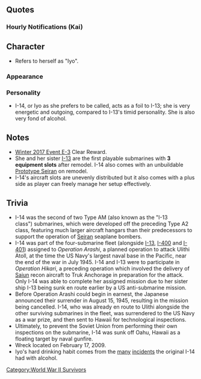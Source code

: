 {{ShipPageHeader}}

==Quotes==
{{ShipQuotes
|Introduction = 晴嵐運用のために生まれた伊号潜水艦、伊14よ。<br>いいよ、イヨって呼んで。提督、よろしくどうぞ！
|Introduction/En = Part of the Type A Submarines born to operate Seirans, I'm I-14.<br> It's alright, call me Iyo. Admiral, nice to meet you!

|Introduction/Kai = 晴嵐運用のために生まれた伊号潜水艦、伊14よ。<br>うん！イヨは今日も元気！提督、頑張って行こう！
|Introduction/Kai/En = Part of the Type A Submarines born to operate Seirans. I'm I-14. Yep! I'm in high spirits today as well! Admiral, lets do our best!

|Library = 伊十三型潜水艦、その二番艦、伊14よ！戦略運用を目指す潜水空母艦隊を構成するために建造されたの。生まれた時には、もうそんな状況ではなかったけれど。六三一空の晴嵐隊と共に実戦で活躍することはできなかったけど、あの戦局の中で「光」作戦を成功させたんだから！潜水空母伊14…そして姉の伊13。覚えていてね。
|Library/En = Second ship of the Type AM class submarines, I'm I-14! I was built to be strategically used as part of a submarine carrier fleet. When I was born though, it was already too late for that though. Although I couldn't fight alongside the 631 Seiran Air group in a actual battle, in that state of the war I managed to succeed the "Operation Hikari"! I-14 of an aircraft carrying submarine... and, my elderly sister I-13. Remember us.

|Secretary 1 = イヨを呼んだ？んっふっふ～！なーに？
|Secretary 1/En = Did you call me? Unfufu! Whaaat is it?

|Secretary 2 = そう～いいでしょう、この格納庫！頑張ってるでしょう！んっひひひ～!
|Secretary 2/En = Yeeep it's nice isn't it, This hangar! I'm doing my best right? unhihihi!

|Secretary 2/Kai = そう～いいでしょう、この格納庫！彩雲もいいけど、やっぱ晴嵐一択！イエーイ！
|Secretary 2/Kai/En = Yeeep it's nice isn't it, this hangar! Saiuns are nice but Seirans are the only option! Yeah!

|Secretary 3 = あ、あぁ！もう！あんまり格納庫触っちゃダメ！結構デリケートなんだから！ベントとかほんと気をつけてよね。
|Secretary 3/En = A, Ah! Hey! Don't touch my hangar that much! It's quite delicate! Be careful especially around the vents.

|Secretary 3/Kai = あ、あぁ！もう！あんまり格納庫触っちゃダメ！結構デリケートなんだから！あーもう！ネガティブタンクも！？こーら！ほんとに何やってんの！
|Secretary 3/Kai/En = A, Ah! Hey! Don't touch my hangar that much! It's quite delicate! Geez! Even the negative tanks!? Heeey! What do you think you're doing!

|Idle = えっと、提督は……あれ？いない…これは半舷上陸てことでいいのかな？いいよね？よーし！ちょこっと飲んじゃお！さあ、灯りをつけて、盛り上がっちゃえ！乾杯！んっふっふ～！
|Idle/En = Umm, the Admiral is... Huh? Not here... This can be counted as shore leave right? It's alright right? Alright! Lets drink a bit! Alright, turn on the lights and lets go wild! Cheers! Unfufu!

|Secretary Married = ちょこっと顔色悪いよ、提督。平気？…じゃあさあ、元気になるおまじない、一緒にちょこっと飲まない？ちょこっとだけ！…はい、乾杯！あと…はい…これで元気になるよ！
|Secretary Married/En = You look a little blue, Admiral. Are you alright? ...Then I'll use a charm to make you lively again, do you want to drink a bit together? Just a little bit! ... Here cheers! Also... here... Now you should be in high spirits again!

|Wedding = ん？これイヨに？くれるのかな？うわぁ～なんだろう、開けていい？開けるよ？…うわぁ！？提督、これ本気の本気！？そう？……よし！大事に大事にもらっちゃうね！んっふっふ～！もう返さないよ！よーし！
|Wedding/En = Hm? This is for me? You're giving me this? Wow I wonder what it is, can I open it? I'm gonna open it OK?... Wha!? Admiral, is this for real!? Really? ... Alright! I'll receive and treasure this with great care! Unfufu! I'm not giving it back anymore! Alright!

|Looking At Scores = あ、そう～？情報ね！待ってて！イヨが今持ってきてあげる！
|Looking At Scores/En = Ah really? The information? Wait here! I'll bring it here!

|Joining A Fleet = 伊号潜水艦、伊14、出撃します！抜錨！
|Joining A Fleet/En = Type AM submarine I-14, sortieing! Weigh anchor!

|Joining A Fleet/Kai = 第一潜水隊旗艦、伊14、出撃するから！抜錨！
|Joining A Fleet/Kai/En = First Submarine Squadron flagship, I-14, sortieing! Weigh anchor!

|Equipment 1 = いいねぇ～…イヨはこれ、好き！
|Equipment 1/En = This is nice... I like this!

|Equipment 2 = こういうのもいいね～！んっふっふ～！任せておいて！
|Equipment 2/En = This is nice too! Unfufu! Leave it to me!

|Equipment 3 = んっふっふ～！行けるね、きっと！
|Equipment 3/En = Unfufu! This will do it, yep!

|Supply = んっふっふ～！ありがとう！やった～！
|Supply/En = Unfufu! Thanks! Yeah!

|Docking Minor = ハァ～…細かい修理も大事！はぁ～いい湯！
|Docking Minor/En = Phew... Even small repairs are important! Phew what a nice bath!

|Docking Major = お風呂は…好き……提督、一緒する？…んっふっふ～！うっそ！
|Docking Major/En = Baths... I love them... Admiral, wanna join me? ...Unfufu! Just kidding!

|Docking Major/Kai = お風呂はいいよねぇ～…提督、もう一緒してもいいんでしょう？んっふっふ～！うっそ！
|Docking Major/Kai/En = Baths are great... Admiral, you can join me now right? Unfufu! Just kidding!

|Docking Complete = 
|Docking Complete/En = 

|Construction = んっふっふ～！提督、新しい子来たよ～！どんな子？
|Construction/En = Unfufu! Admiral, an new girl has come! What kind of girl is she?

|Returning From Sortie = 帰投しました！無事で何より、だよね！
|Returning From Sortie/En = We've returned! I'm glad we safely arrived!

|Starting A Sortie = 六三一空のみんな、準備はいい？うん、よーし！伊14、出撃！
|Starting A Sortie/En = Is everyone from the 631 Air group prepared? OK, alright! I-14 sortieing!

|Starting A Sortie/Kai = 晴嵐六三一空のみんな、準備はいい？うん、よし！伊14、出撃します！
|Starting A Sortie/Kai/En = Is everyone from the 631 Seiran Air group prepared? OK, alright! I-14 sortieing!

|Battle Start = 合戦用意！潜望鏡深度…一番から四番、発射管開け！
|Battle Start/En = Prepare for battle! Adjust the periscope depth... Tubes 1 to 4 open fire!

|Attack = いっくよ！一番から四番、てー！
|Attack/En = I'm going! Tubes 1 to 4, fire!

|Night Battle = イヨ、まだまだいけます！追撃戦です！
|Night Battle/En = I still can go on! On to pursuit battle!

|Night Attack = んっふっふ～！イヨの攻撃いっちゃうよ！いっけ～！
|Night Attack/En = Unfufu! I'm gonna attack! Gooooo!

|MVP = やった～！イヨ、やり遂げました～！提督、ほめてくれてもいいよ～！んっふっふ～！やったね！
|MVP/En = Yeees! I did it! Admiral, you can praise me you know? Unfufu! I did it!

|MVP/Kai = やった～！イヨ、またやっちゃった～！提督、ほめてくれてもいいよ～！イェイ！やったね！
|MVP/Kai/En = Yeees! I did it again! Admiral, you can praise me you know? Yay! I did it!

|Minor Damage 1 = あぁ～！…だ、大丈夫よね？
|Minor Damage 1/En = Ahhh! ...I-I'm alright right?

|Minor Damage 2 = あ！…み、水が…イヨはまだ…まだまだ平気！
|Minor Damage 2/En = Ah! ... The w-water... I'm still... still alright!

|Major Damage = 嫌だ！み、水が…緊急浮上！イヨはこんなんで沈まないから！
|Major Damage/En = No! The w-water! I'm not gonna sink by this!

|Sunk = 水が……水がどんどん入ってくる…止まらない…イヨ…ここで沈むのかな…バイ…バイ…。
|Sunk/En = The water... The water keeps coming in... It won't stop... I... Am I gonna sink here?... Bye... Bye...
}}
===Hourly Notifications (Kai)===
{{Shiphourly
|00JP = ちょうど、零時を回ったとこ、今日はイヨが秘書艦やるからね？いいでしょう？
|00EN = It's just become midnight, Today I, Iyo will be your secretary ship OK? It's fine right?
|00Note = 
|01JP = 0100。イェイ！こんな感じでしょう？はは～！楽勝、楽勝！んっふっふ～！
|01EN = 0100. Yay! It's like this right? Ha ha! Easy peasy! Unfufu!
|01Note = 
|02JP = 0200。夜はちょこっと冷えるね～…飲んじゃおっか～！体温まるよ～…どうかな？
|02EN = 0200. Nighttime is a bit chilly... Lets drink! It'll make your body warm... How about it?
|02Note = 
|03JP = 0300。はっ！？ちょこっとならいい～？提督、話せる～！さっすが～！んっふっふ～！はい、乾杯！
|03EN = 0300. Wha!? If it's just a little it's OK? Admiral now you're talking! As expected from you! Unfufu! Here cheers!
|03Note = 
|04JP = 0400……ありゃ、そんなんしてたらもう朝来ちゃう！…提督、大丈夫？起きて！
|04EN = 0400... Oh my, after that it's soon gonna be morning! ... Admiral, are you alright? Wake up!
|04Note = 
|05JP = 0500。ほら、朝焼け！…綺麗～…ね？綺麗～！んっふっふ！日の出酒…いっちゃう？
|05EN = 0500. Look the sunrise!... It's beautiful... Right? Beautiful! Unfufu! Wanna go for some... Sunrise drinking?
|05Note = 
|06JP = 0600。さあ、朝だ！総員、起きて、起きて～！朝だ、あ～さ～だ～！んっふっふ～！
|06EN = 0600. Alright it's morning! Everyone wake up, wake up! It's morning, MO. OR. NING! Unfufu!
|06Note = 
|07JP = 0700。イヨ、朝ご飯作ったよ～！簡単だけどね、カロリーはばっちりよ！召し上がれ！
|07EN = 0700. I made breakfast! It's a simple meal but, you can get your calories! Dig in!
|07Note = 
|08JP = 0800。さあ、朝の演習、演習～！どっからいっちゃう？イヨはね～……ん～…これ！
|08EN = 0800. It's time for the morning exercises! Where shall we start? I say ...hmm... This one!
|08Note = 
|09JP = 090…あ、しおいさ～ん！おはよう！朝から晴嵐戦、いっちゃいます～？んっふっふ～！ね？
|09EN = 090... Ah, Shioi! Good morning! Wanna go fight with the Seirans in the morning? Unfufu! Right?
|09Note = 
|10JP = 1000。や～しおいさんの晴嵐、綺麗に発艦するな～。負けてらんない！六三一のみなさ～ん！いっきますよ～！イェイ！
|10EN = 1000. Gosh Shioi's Seirans sure beautifully take off. I can't afford to lose!  Everyone in  the 631 air group! Lets go! Yay!
|10Note = 
|11JP = 1100。ハァ～…晴嵐発艦するとお腹すくよね～。提督はお腹すいた？まだ？
|11EN = 1100. Phew... Launching Seirans makes me hungry. Admiral are you hungry? Not yet?
|11Note = 
|12JP = 1200。んっふっふ～！じゃーん！イヨ特製の光おにぎりだよ！…何が光かって～と…まあいいじゃない!食べてみて、みて！
|12EN = 1200. Unfufu! Ta-dah! Here is my special "Hikari" rice balls! ... What is the "Hikari" you say? ... Well don't worry about it! Eat up come on!
|12Note = 
|13JP = 1300。どうでした？イヨの光おにぎりは？小さく見えて、カロリーばっちり！さあ、午後も頑張ろう！イェイ！
|13EN = 1300. How was it? My "Hikari" rice balls? They look small but they pack plenty of calories! Alright lets do our best in the afternoon as well! Yay!
|13Note = 
|14JP = 1400。え？姉貴？まあ、どうだろう…ちゃんとやってるかな～…ちょとだけ心配。
|14EN = 1400. Hm? Big sis? Well, I wonder... I hope she is doing alright... I'm a bit worried.
|14Note = 
|15JP = 1500。私？イヨはそうだね～…結構楽天家なんだ。まあ、いけるっしょう～みたいな。んっふっふ！
|15EN = 1500. Me? I'm quite... easy-going. Like I always say "it should be no problem". Unfufu!
|15Note = 
|16JP = 1600。しおいさんのお姉さん？うん！七尾湾でも一緒だったし、いい船だよ！そうね、しばらくは会ってない。そのうち会えるんじゃない？焦らず、焦らず。大丈夫！
|16EN = 1600. Shioi's sister? Yep! We were together at the Nanao bay, she is a nice ship! Yeah, we haven't met for a while. But we'll probably meet her sooner or later. Don't sweat, don't sweat. It's gonna be alright!
|16Note = Shioi's sister is I-400. 
|17JP = 1700。ほら、提督、見てみて！今ちょうど夕日が、夕日落ちるよ！ほらほら今！見た？見た！？んっふっふ～！綺麗だよね～！イヨ好きなんだ。提督は？
|17EN = 1700. Hey Admiral look look! The sunset is, it's going down now! Look look now! Did you see? Did you see it!? Unfufu! It's beautiful isn't it? I love it. How bout you Admiral?
|17Note = 
|18JP = 1800。ん～今日も頑張った！ねえ提督？今日はパーッとおごってよ！ね？
|18EN = 1800. Nnnn I did my best today as well! Hey Admiral? Treat me dinner today! OK?
|18Note = 
|19JP = 1900。やった～！半舷上陸！レッツ間宮！おいしそう！楽しそう！んっふっふ～！
|19EN = 1900. Yeah! Shore leave! To Mamiya! Looks delicious! Looks like fun! Unfufu!
|19Note = 
|20JP = 2000。にやぁ～料理もおいしい！お酒もおいしい！水上艦連中もいい飲みっぷり！ごく…ぱぁ～…イェイ！
|20EN = 2000. Nya～ The food is delicious! The alcohol is great as well! Them surface ships drink pretty well! Gulp... ahhh... Yay!
|20Note = 
|21JP = 2100～。やや、姉貴じゃん！一緒にどう、一杯？んぁ？何かていことこと言ってんだよ、なぁ提督？んっふっふ～！んあ！?
|21EN = 2100～. Oh, it's big sis! How about you join us with a drink? Wha? Why are you so square, right Admiral? Unfufu! Wha!?
|21Note = 
|22JP = 2200。いててぇ～。姉貴、何も泣きながら殴らなくたって～…ねぇ？あたた～…。
|22EN = 2200. Owww. Big sis, you didn't have to punch me while crying... Owww...
|22Note = 
|23JP = 2300。さあ、明日も早いよね？早くお布団に入って、明日も頑張ろう！おつかれ！
|23EN = 2300. Right, tomorrow we have to wake early as well right? Let's get in our futon and lets do our best tomorrow as well! Thanks for your hard work!
|23Note = 
}}

==Character==
*Refers to herself as "Iyo".

===Appearance===
===Personality===
*I-14, or Iyo as she prefers to be called, acts as a foil to I-13; she is very energetic and outgoing, compared to I-13's timid personality. She is also very fond of alcohol.

==Notes==
* [http://kancolle.wikia.com/wiki/Winter_2017_Event/E-3 Winter 2017 Event E-3] Clear Reward.
* She and her sister [[I-13]] are the first playable submarines with '''3 equipment slots''' after remodel. I-14 also comes with an unbuildable [[Prototype Seiran]] on remodel.
*I-14's aircraft slots are unevenly distributed but it also comes with a plus side as player can freely manage her setup effectively.

==Trivia==
*I-14 was the second of two Type AM <span style="font-weight:normal;">(also known as the "I-13 class") </span>submarines, which were developed off the preceding Type A2 class, featuring much larger aircraft hangars than their predecessors to support the operation of [[Seiran]] seaplane bombers.
*I-14 was part of the four-submarine fleet (alongside [[I-13]], [[I-400]] and [[I-401]]) assigned to ''Operation Arashi'', a planned operation to attack Ulithi Atoll, at the time the US Navy's largest naval base in the Pacific, near the end of the war in July 1945. I-14 and I-13 were to participate in ''Operation Hikari'', a preceding operation which involved the delivery of [[Saiun]] recon aircraft to Truk Anchorage in preparation for the attack. Only I-14 was able to complete her assigned mission due to her sister ship I-13 being sunk en route earlier by a US anti-submarine mission.
*Before Operation Arashi could begin in earnest, the Japanese announced their surrender in August 15, 1945, resulting in the mission being cancelled. I-14, who was already en route to Ulithi alongside the other surviving submarines in the fleet, was surrendered to the US Navy as a war prize, and then sent to Hawaii for technological inspections.
*Ultimately, to prevent the Soviet Union from performing their own inspections on the submarine, I-14 was sunk off Oahu, Hawaii as a floating target by naval gunfire.
*Wreck located on February 17, 2009.
*Iyo's hard drinking habit comes from the [http://danbooru.donmai.us/posts/2785151 many] [http://danbooru.donmai.us/posts/2785175 incidents] the original I-14 had with alcohol.

{{ShipPageFooter}}
[[Category:World War II Survivors]]